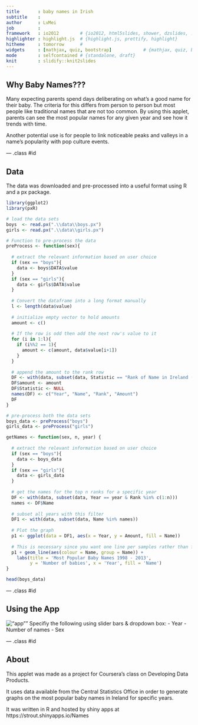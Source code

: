 ```yaml
---
title       : baby names in Irish
subtitle    : 
author      : LvMei
job         : 
framework   : io2012        # {io2012, html5slides, shower, dzslides, ...}
highlighter : highlight.js  # {highlight.js, prettify, highlight}
hitheme     : tomorrow      # 
widgets     : [mathjax, quiz, bootstrap]            # {mathjax, quiz, bootstrap}
mode        : selfcontained # {standalone, draft}
knit        : slidify::knit2slides
---
```


## Why Baby Names???

Many expecting parents spend days deliberating on what's a good name for their baby. The criteria for this differs from person to person but most people like traditional names that are not too common. By using this applet, parents can see the most popular names for any given year and see how it trends with time.

Another potential use is for people to link noticeable peaks and valleys in a name's popularity with pop culture events.

--- .class #id 

## Data

The data was downloaded and pre-processed into a useful format using R and a px package.

```r
library(ggplot2)
library(pxR)

# load the data sets
boys  <- read.px(".\\data\\boys.px")
girls <- read.px(".\\data\\girls.px")

# Function to pre-process the data
preProcess <- function(sex){
  
  # extract the relevant information based on user choice
  if (sex == "boys"){
    data <- boys$DATA$value
  }
  if (sex == "girls"){
    data <- girls$DATA$value
  }
  
  # Convert the dataframe into a long format manually
  l <- length(data$value)
  
  # initialize empty vector to hold amounts
  amount <- c()
  
  # If the row is odd then add the next row's value to it
  for (i in 1:l){
    if (i%%2 == 1){
      amount <- c(amount, data$value[i+1])
    }
  }
  
  # append the amount to the rank row
  DF <- with(data, subset(data, Statistic == "Rank of Name in Ireland (Number)"))
  DF$amount <- amount
  DF$Statistic <- NULL
  names(DF) <- c("Year", "Name", "Rank", "Amount")
  DF
}

# pre-process both the data sets
boys_data <- preProcess("boys")
girls_data <- preProcess("girls")

getNames <- function(sex, n, year) {
  
  # extract the relevant information based on user choice
  if (sex == "boys"){
    data <- boys_data
  }
  if (sex == "girls"){
    data <- girls_data
  }
  
  # get the names for the top n ranks for a specific year
  DF <- with(data, subset(data, Year == year & Rank %in% c(1:n)))
  names <- DF$Name
  
  # subset all years with this filter
  DF1 <- with(data, subset(data, Name %in% names))
  
  # Plot the graph
  p1 <- ggplot(data = DF1, aes(x = Year, y = Amount, fill = Name))
  
  # This is necessary since you want one line per samples rather than for each data point
  p1 + geom_line(aes(colour = Name, group = Name)) + 
    labs(title = 'Most Popular Baby Names 1998 - 2013',
         y = 'Number of babies', x = 'Year', fill = 'Name')
}
```

```r
head(boys_data)
```

--- .class #id 


## Using the App

!["app""](myapp.png)
Specifiy the following using slider bars & dropdown box:
- Year
- Number of names
- Sex

--- .class #id 

## About
This applet was made as a project for Coursera's class on Developing Data Products. 

It uses data available from the Central Statistics Office in order to generate graphs on the most popular baby names in Ireland for specific years.

It was written in R and hosted by shiny apps at https://strout.shinyapps.io/Names






